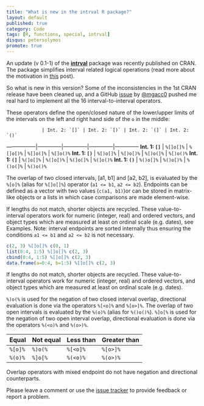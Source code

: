 ```yaml
---
title: "What is new in the intrval R package?"
layout: default
published: true
category: Code
tags: [R, functions, special, intrval]
disqus: petersolymos
promote: true
---
```


An update (v 0.1-1) of the [**intrval**](https://github.com/psolymos/intrval) package was recently published on CRAN. The package simplifies interval related logical operations (read more about the motivation in [this](http://peter.solymos.org/code/2016/12/02/relational-operators-for-intervals-with-the-intrval-r-package.html) post).

So what is new in this version? Some of the inconsistencies in the 1st CRAN release have been cleaned up, and a GitHub [issue](https://github.com/psolymos/intrval/issues/6) by [@mgacc0](https://github.com/mgacc0) pushed me real hard to implement all the 16 
interval-to-interval operators.

These operators define the open/closed nature of the lower/upper
limits of the intervals on the left and right hand side of the `o`
in the middle:

                 | Int. 2: `[]` | Int. 2: `[)` | Int. 2: `(]` | Int. 2: `()`
-----------------|--------------|--------------|--------------|--------------
**Int. 1: `[]`** | `%[]o[]%`    | `%[]o[)%`    | `%[]o(]%`    | `%[]o()%`
**Int. 1: `[)`** | `%[)o[]%`    | `%[)o[)%`    | `%[)o(]%`    | `%[)o()%`
**Int. 1: `(]`** | `%(]o[]%`    | `%(]o[)%`    | `%(]o(]%`    | `%(]o()%`
**Int. 1: `()`** | `%()o[]%`    | `%()o[)%`    | `%()o(]%`    | `%()o()%`

The overlap of two closed intervals, [a1, b1] and [a2, b2],
is evaluated by the `%[o]%` (alias for `%[]o[]%`)
operator (`a1 <= b1`, `a2 <= b2`).
Endpoints can be defined as a vector with two values
(`c(a1, b1)`)or can be stored in matrix-like objects or a lists
in which case comparisons are made element-wise.

If lengths do not match, shorter objects are recycled.
These value-to-interval operators work for numeric (integer, real)
and ordered vectors, and object types which are measured at
least on ordinal scale (e.g. dates), see Examples.
Note: interval endpoints
are sorted internally thus ensuring the conditions
`a1 <= b1` and `a2 <= b2` is not necessary.

```R
c(2, 3) %[]o[]% c(0, 1)
list(0:4, 1:5) %[]o[]% c(2, 3)
cbind(0:4, 1:5) %[]o[]% c(2, 3)
data.frame(a=0:4, b=1:5) %[]o[]% c(2, 3)
```

If lengths do not match, shorter objects are recycled.
These value-to-interval operators work for numeric (integer, real)
and ordered vectors, and object types which are measured at
least on ordinal scale (e.g. dates).

`%)o(%` is used for the negation of two closed interval overlap,
directional evaluation is done via the operators
`%[<o]%` and `%[o>]%`.
The overlap of two open intervals
is evaluated by the `%(o)%` (alias for `%()o()%`).
`%]o[%` is used for the negation of two open interval overlap,
directional evaluation is done via the operators
`%(<o)%` and `%(o>)%`.

Equal     | Not equal  | Less than  | Greater than
----------|------------|------------|----------------
 `%[o]%`  | `%)o(%`    | `%[<o]%`   | `%[o>]%`
 `%(o)%`  | `%]o[%`    | `%(<o)%`   | `%(o>)%`

Overlap operators with mixed endpoint do not have
negation and directional counterparts.

Please leave a comment or use the [issue tracker](https://github.com/psolymos/intrval/issues)
to provide feedback or report a problem.

